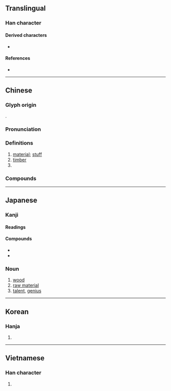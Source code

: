 {{also|村}}
{{character info}}
==Translingual==

===Han character===
{{Han char|rn=75|rad=木|as=03|sn=7|four=44900|canj=DDH|ids=⿰木才}}

====Derived characters====
* {{l|mul|[[𩭘]]}}

====References====
* {{Han ref|kx=0511.160|dkj=14463|dj=0896.040|hdz=21158.010|uh=6750}}

----

==Chinese==
{{zh-forms|alt=才}}

===Glyph origin===
{{Han etym}}
{{Han compound|木|才|ls=psc|c1=s|c2=p}}.

===Pronunciation===
{{zh-pron
|m=cái
|m-s=cai2
|c=coi4
|md=cài
|mn=châi/qz,tw,xm:chhâi
|mn-t=cai5
|mc=y
|oc=y
|ma=
|cat=n
}}

===Definitions===
{{zh-hanzi}}

# [[material]]; [[stuff]]
# [[timber]]
# {{zh-alt-form|才|[[talent]]; [[ability]]}}

===Compounds===
{{zh-der|不材|材料|素材|別材|小材大用|八材|就地取材|凡材|多材多藝|不成材|大材小用|器材|出材|伴材|建材|奴材|吸聲材料|可造之材|印材|壽材|五短身材|廊廟材|五材|庸材|心材|因材施教|媒材|俊材|取材|建築材料|不出材|宏材大略|棟梁之材|斗筲之材|材智高奇|沒底棺材|早材|熟料材兒|擲地之材|材能兼備|棺材|樗櫟庸材|液材|材質|成材林|棺材瓤子|楚材晉用|真材實料|活教材|木材工業|材積|梓材|成材|材伎|材武|材木|石材|焊接材料|懷材抱德|材幹|材高知深|棺材板|棺材本|材兒|松材線蟲|狗材|材藝|石化材料|濾材|棺材楦子|材器|掄材|材官|材疏志大|木材|樗朽之材|教材|材人|材輕德薄|材大難用|材堪盤錯|棺材座子|樗材|藥材|骨材|菲材|良材|高材生|防火建材|逸材|選材|花材|雄材偉略|製材|軼材|竹材|耐火材料|鋼材|翹材|量材錄用|鳩工庀材|魔鬼身材|題材|高材疾足|酒材|防水材料|複合材料|集材|綿力薄材|線材|長材|金屬材料|進棺材|陶瓷材料|適材適用|身材|軟材|蠢材|老棺材|箔材|衒材揚己|運動器材|至材|譾薄之材}}

----

==Japanese==

===Kanji===
{{ja-kanji|grade=4|rs=木03}}

====Readings====
{{ja-readings
|goon=ざい
|kanon=さい
|kun=まるた-
}}

====Compounds====
* {{ja-r|教%材|きょう%ざい|gloss=teaching materials}}
* {{ja-r|石%材|セキ%ザイ|gloss=stone used as building material}}

===Noun===
{{ja-noun|ざい}}

# [[wood]]
# [[raw material]]
# [[talent]], [[genius]]

----

==Korean==

===Hanja===
{{ko-hanja|재목|재}}

# {{hanja form of|재|[[material]]; [[talent]]}}

----

==Vietnamese==

===Han character===
{{vi-readings|reading=tài|rs=木03}}

# {{rfdef|vi|sort=木03}}